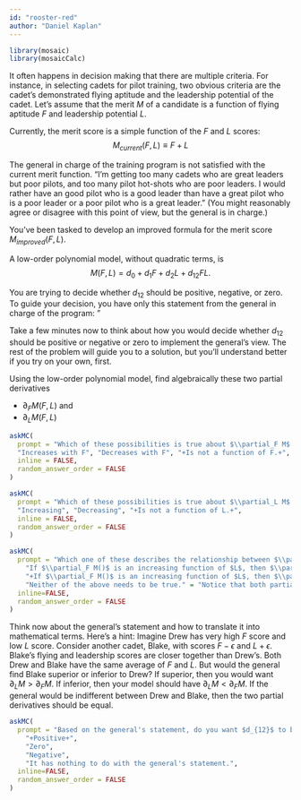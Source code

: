 ```yaml
---
id: "rooster-red"
author: "Daniel Kaplan"
---
```


```r

library(mosaic)
library(mosaicCalc)
```

It often happens in decision making that there are multiple criteria. For instance, in selecting cadets for pilot training, two obvious criteria are the cadet's demonstrated flying aptitude and the leadership potential of the cadet. Let's assume that the merit $M$ of a candidate is a function of flying aptitude $F$ and leadership potential $L$. 

Currently, the merit score is a simple function of the $F$ and $L$ scores: $$M_{current}(F, L) \equiv F + L$$

The general in charge of the training program is not satisfied with the current merit function. "I'm getting too many cadets who are great leaders but poor pilots, and too many pilot hot-shots who are poor leaders.  I would rather have an good pilot who is a good leader than have a great pilot who is a poor leader or a poor pilot who is a great leader." (You might reasonably agree or disagree with this point of view, but the general is in charge.)

You've been tasked to develop an improved formula for the merit score $M_{improved}(F, L)$. 

A low-order polynomial model, without quadratic terms, is $$M(F, L) = d_0 + d_1 F + d_2 L + d_{12} F L .$$ 

You are trying to decide whether $d_{12}$ should be positive, negative, or zero. To guide your decision, you have only this statement from the general in charge of the program: "

Take a few minutes now to think about how you would decide whether $d_{12}$ should be positive or negative or zero to implement the general's view. The rest of the problem will guide you to a solution, but you'll understand better if you try on your own, first.

Using the low-order polynomial model, find algebraically these two partial derivatives

- $\partial_F M(F, L)$ and
- $\partial_L M(F, L)$

```r
askMC(
  prompt = "Which of these possibilities is true about $\\partial_F M$ as a function of $F$?",
  "Increases with F", "Decreases with F", "+Is not a function of F.+",
  inline = FALSE,
  random_answer_order = FALSE
)
```

```r
askMC(
  prompt = "Which of these possibilities is true about $\\partial_L M$ as a function of $L$?",
  "Increasing", "Decreasing", "+Is not a function of L.+",
  inline = FALSE,
  random_answer_order = FALSE
)
```

```r
askMC(
  prompt = "Which one of these describes the relationship between $\\partial_F M()$ as a function of $L$ and $\\partial_L M()$ as a function of $F$? (Hint: Remember that $d_1$ and $d_2$ are specified as being positive.)",
    "If $\\partial_F M()$ is an increasing function of $L$, then $\\partial_L M()$ must be a decreasing function of $F$." = "Notice that both partials involve the same $d_{12}$ coefficient.",
    "+If $\\partial_F M()$ is an increasing function of $L$, then $\\partial_L M()$ must be an increasing function of $F$.+" = "",
    "Neither of the above needs to be true." = "Notice that both partials involve the same $d_{12}$ coefficient.",
  inline=FALSE,
  random_answer_order = FALSE
)
```

Think now about the general's statement and how to translate it into mathematical terms. Here's a hint: Imagine Drew has very high $F$ score and low $L$ score. Consider another cadet, Blake, with scores $F-\epsilon$ and $L + \epsilon$. Blake's flying and leadership scores  are closer together than Drew's. Both Drew and Blake have the same average of $F$ and $L$. But would the general find Blake superior or inferior to Drew? If superior, then you would want $\partial_L M > \partial_F M$. If inferior, then your model should have $\partial_L M < \partial_F M$. If the general would be indifferent between Drew and Blake, then the two partial derivatives should be equal.


```r
askMC(
  prompt = "Based on the general's statement, do you want $d_{12}$ to be positive, negative, or zero?",
    "+Positive+",
    "Zero",
    "Negative",
    "It has nothing to do with the general's statement.",
  inline=FALSE,
  random_answer_order = FALSE
)
```
